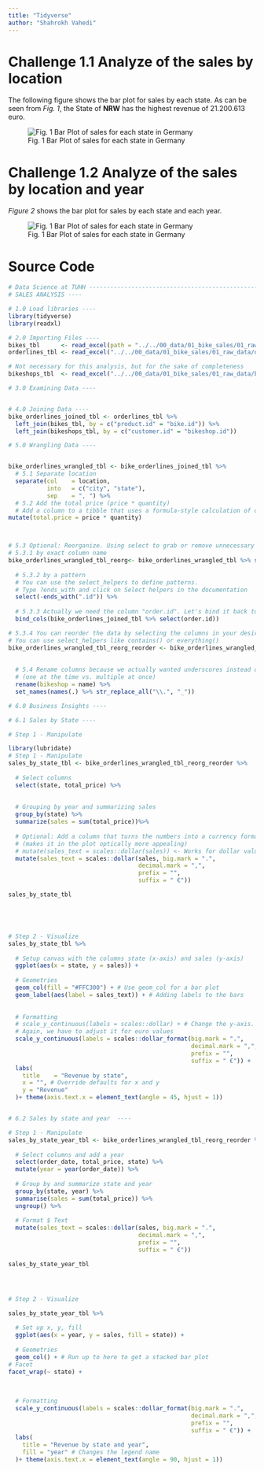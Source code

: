 ```yaml
---
title: "Tidyverse"
author: "Shahrokh Vahedi"
---
```




# Challenge 1.1 Analyze of the sales by location

The following figure shows the bar plot for sales by each state. As can be seen from *Fig. 1*, the State of **NRW** has the highest revenue of 21.200.613 euro.

![Fig. 1 Bar Plot of sales for each state in Germany](../../assets/img/Challenge 1.1.png)

# Challenge 1.2 Analyze of the sales by location and year
*Figure 2* shows the bar plot for sales by each state and each year. 

![Fig. 1 Bar Plot of sales for each state in Germany](../../assets/img/Challenge 1.2.png)



# Source Code



```r
# Data Science at TUHH ------------------------------------------------------
# SALES ANALYSIS ----

# 1.0 Load libraries ----
library(tidyverse)
library(readxl)

# 2.0 Importing Files ----
bikes_tbl      <- read_excel(path = "../../00_data/01_bike_sales/01_raw_data/bikes.xlsx")
orderlines_tbl <- read_excel("../../00_data/01_bike_sales/01_raw_data/orderlines.xlsx")

# Not necessary for this analysis, but for the sake of completeness
bikeshops_tbl  <- read_excel("../../00_data/01_bike_sales/01_raw_data/bikeshops.xlsx")

# 3.0 Examining Data ----


# 4.0 Joining Data ----
bike_orderlines_joined_tbl <- orderlines_tbl %>%
  left_join(bikes_tbl, by = c("product.id" = "bike.id")) %>%
  left_join(bikeshops_tbl, by = c("customer.id" = "bikeshop.id"))

# 5.0 Wrangling Data ----


bike_orderlines_wrangled_tbl <- bike_orderlines_joined_tbl %>% 
  # 5.1 Separate location
  separate(col    = location,
           into   = c("city", "state"),
           sep    = ", ") %>%
  # 5.2 Add the total price (price * quantity) 
  # Add a column to a tibble that uses a formula-style calculation of other columns
mutate(total.price = price * quantity) 



# 5.3 Optional: Reorganize. Using select to grab or remove unnecessary columns
# 5.3.1 by exact column name
bike_orderlines_wrangled_tbl_reorg<- bike_orderlines_wrangled_tbl %>% select(-...1, -gender)%>% 
  
  # 5.3.2 by a pattern
  # You can use the select_helpers to define patterns. 
  # Type ?ends_with and click on Select helpers in the documentation
  select(-ends_with(".id")) %>%
  
  # 5.3.3 Actually we need the column "order.id". Let's bind it back to the data
  bind_cols(bike_orderlines_joined_tbl %>% select(order.id)) 

# 5.3.4 You can reorder the data by selecting the columns in your desired order.
# You can use select_helpers like contains() or everything()
bike_orderlines_wrangled_tbl_reorg_reorder <- bike_orderlines_wrangled_tbl_reorg %>% select(order.id, contains("order"), contains("model"), contains("category"),
                                                                                            price, quantity, total.price,
                                                                                            everything()) %>%
  # 5.4 Rename columns because we actually wanted underscores instead of the dots
  # (one at the time vs. multiple at once)
  rename(bikeshop = name) %>%
  set_names(names(.) %>% str_replace_all("\\.", "_"))

# 6.0 Business Insights ----

# 6.1 Sales by State ----

# Step 1 - Manipulate

library(lubridate)
# Step 1 - Manipulate
sales_by_state_tbl <- bike_orderlines_wrangled_tbl_reorg_reorder %>%
  
  # Select columns
  select(state, total_price) %>%
  
  
  # Grouping by year and summarizing sales
  group_by(state) %>%
  summarize(sales = sum(total_price))%>%
  
  # Optional: Add a column that turns the numbers into a currency format 
  # (makes it in the plot optically more appealing)
  # mutate(sales_text = scales::dollar(sales)) <- Works for dollar values
  mutate(sales_text = scales::dollar(sales, big.mark = ".", 
                                     decimal.mark = ",", 
                                     prefix = "", 
                                     suffix = " €"))

sales_by_state_tbl





# Step 2 - Visualize
sales_by_state_tbl %>%
  
  # Setup canvas with the columns state (x-axis) and sales (y-axis)
  ggplot(aes(x = state, y = sales)) +
  
  # Geometries
  geom_col(fill = "#FFC300") + # Use geom_col for a bar plot
  geom_label(aes(label = sales_text)) + # Adding labels to the bars
  
  
  # Formatting
  # scale_y_continuous(labels = scales::dollar) + # Change the y-axis. 
  # Again, we have to adjust it for euro values
  scale_y_continuous(labels = scales::dollar_format(big.mark = ".", 
                                                    decimal.mark = ",", 
                                                    prefix = "", 
                                                    suffix = " €")) +
  labs(
    title    = "Revenue by state",
    x = "", # Override defaults for x and y
    y = "Revenue" 
  )+ theme(axis.text.x = element_text(angle = 45, hjust = 1))


# 6.2 Sales by state and year  ----

# Step 1 - Manipulate
sales_by_state_year_tbl <- bike_orderlines_wrangled_tbl_reorg_reorder %>%
  
  # Select columns and add a year
  select(order_date, total_price, state) %>%
  mutate(year = year(order_date)) %>%
  
  # Group by and summarize state and year
  group_by(state, year) %>%
  summarise(sales = sum(total_price)) %>%
  ungroup() %>%
  
  # Format $ Text
  mutate(sales_text = scales::dollar(sales, big.mark = ".", 
                                     decimal.mark = ",", 
                                     prefix = "", 
                                     suffix = " €"))

sales_by_state_year_tbl




# Step 2 - Visualize

sales_by_state_year_tbl %>%
  
  # Set up x, y, fill
  ggplot(aes(x = year, y = sales, fill = state)) +
  
  # Geometries
  geom_col() + # Run up to here to get a stacked bar plot
# Facet
facet_wrap(~ state) +
  
  
  
  # Formatting
  scale_y_continuous(labels = scales::dollar_format(big.mark = ".", 
                                                    decimal.mark = ",", 
                                                    prefix = "", 
                                                    suffix = " €")) +
  labs(
    title = "Revenue by state and year",
    fill = "year" # Changes the legend name
  )+ theme(axis.text.x = element_text(angle = 90, hjust = 1))


 
```

